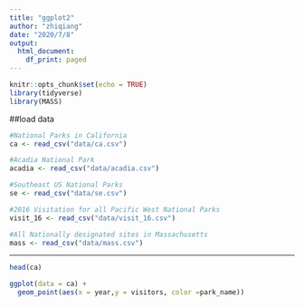 ```yaml
---
title: "ggplot2"
author: "zhiqiang"
date: "2020/7/8"
output:
  html_document:
    df_print: paged
---
```


```r
knitr::opts_chunk$set(echo = TRUE)
library(tidyverse)
library(MASS)
```

##load data
```r
#National Parks in California
ca <- read_csv("data/ca.csv") 

#Acadia National Park
acadia <- read_csv("data/acadia.csv")

#Southeast US National Parks
se <- read_csv("data/se.csv")

#2016 Visitation for all Pacific West National Parks
visit_16 <- read_csv("data/visit_16.csv")

#All Nationally designated sites in Massachusetts
mass <- read_csv("data/mass.csv")
```
---

```r
head(ca)
```

```r
ggplot(data = ca) +
  geom_point(aes(x = year,y = visitors, color =park_name))
```






